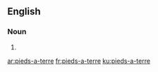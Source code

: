 ==English==

===Noun===
{{head|en|noun plural form}}

# {{plural of|pied-a-terre|lang=en}}

[[ar:pieds-a-terre]]
[[fr:pieds-a-terre]]
[[ku:pieds-a-terre]]